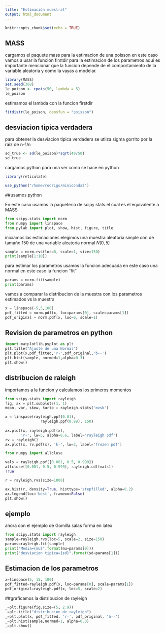 ```yaml
---
title: "Estimación muestral"
output: html_document
---
```


```r
knitr::opts_chunk$set(echo = TRUE)
```

## MASS
cargamos el paquete mass para la estimacion de una poisson en este caso vamos a usar la funcion firstdir para la estimacion de los parametros aqui es importante mencionar que la funcion depende de el comportamiento de la variable aleatoria y como la vayas a modelar.
```r
library(MASS)
set.seed(368)
le_poison <- rpois(50, lambda = 5)
le_poison
```
estimamos el lambda con la funcion firstdir 

```r
fitdistr(le_poison, densfun = "poisson")
```

## desviacion tipica verdadera 
para obtener la desviacion tipica verdadera se utliza sigma gorrito por la raiz de n-1/n 

```r
sd_true <- sd(le_poison)*sqrt(49/50)
sd_true
```
cargamos python para una ver como se hace en python 

```r
library(reticulate)

use_python("/home/rodrigo/miniconda3")
```

##usamos python 

En este caso usamos la paqueteria de scipy stats el cual es el equivalente a MASS 
```python
from scipy.stats import norm 
from numpy import linspace
from pylab import plot, show, hist, figure, title
```
iniciamos las estimaciones elegimos una muestra aleatoria simple con de tamaño 150 de una variable aleatoria normal 
                            $N(0, 5)$

```python
sample = norm.rvs(loc=0, scale=1, size=150)
print(sample[1:10])

```

para estimar los parametros usamos la funcion adecuada en este caso una normal en este caso la funcion "fit"

```python
params = norm.fit(sample)
print(params)
```

vamos a comparar la distribucion de la muestra con los parametros estimados vs la muestra

```python
x = linspace(-5,5,100)
pdf_fitted = norm.pdf(x, loc=params[0], scale=params[1])
pdf_original = norm.pdf(x, loc=0, scale=1)
```

## Revision de parametros en python


```python
import matplotlib.pyplot as plt 
plt.title("Ajuste de una Normal")
plt.plot(x,pdf_fitted,'r-',pdf_original,'b--')
plt.hist(sample, normed=1,alpha=0.3)
plt.show()
```
## distribucion de raleigh 
importamos a la funcion y calculamos los primeros momentos

```python
from scipy.stats import rayleigh
fig, ax = plt.subplots(1, 1)
mean, var, skew, kurto = rayleigh.stats('mvsk')

x = linspace(rayleigh.ppf(0.01),
                rayleigh.ppf(0.99), 150)
                
ax.plot(x, rayleigh.pdf(x),
       'r-', lw=5, alpha=0.6, label='rayleigh pdf')
rv = rayleigh()
ax.plot(x, rv.pdf(x), 'k-', lw=2, label='frozen pdf')

from numpy import allclose

vals = rayleigh.ppf([0.001, 0.5, 0.999])
allclose([0.001, 0.5, 0.999], rayleigh.cdf(vals))
True

r = rayleigh.rvs(size=1000)

ax.hist(r, density=True, histtype='stepfilled', alpha=0.2)
ax.legend(loc='best', frameon=False)
plt.show()

```

## ejemplo
ahora con el ejemplo de Gomilla salas forma en latex 

```python
from scipy.stats import rayleigh
sample=rayleigh.rvs(loc=5, scale=2, size=150)
params=rayleigh.fit(sample)
print("Media={mu}".format(mu=params[0]))
print("desviacion tipica={sd}".format(sd=params[1]))

```


## Estimacion de los parametros 
```python
x=linspace(5, 15, 100)
pdf_fitted=rayleigh.pdf(x, loc=params[0], scale=params[1])
pdf_original=rayleigh.pdf(x, loc=5, scale=2)

```


##graficamos la distribucion de rayleigh
```python
_=plt.figure(fig.size=(5, 2.9))
_=plt.title("distribucion de rayleigh")
_=plt.plot(x, pdf_fitted, 'r-', pdf_original, 'b--')
_=plt.hist(sample,normed=1, alpha=0.3)
_=plt.show()
```



















